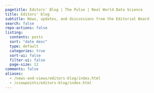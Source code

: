 ```yaml
---
pagetitle: Editors' Blog | The Pulse | Real World Data Science
title: Editors' blog
subtitle: News, updates, and discussions from the Editorial Board
search: false
repo-actions: false
listing:
  contents: posts
  sort: "date desc"
  type: default
  categories: true
  sort-ui: false
  filter-ui: false
  page-size: 12
comments: false
aliases: 
  - /news-and-views/editors-blog/index.html
  - /viewpoints/editors-blog/index.html
---
```


